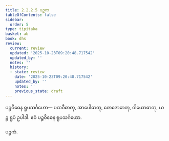 ```yaml
---
title: 2.2.2.5 ပဉ္စက
tableOfContents: false
sidebar:
  order: 5
type: tipitaka
basket: ab
book: dhs
review:
  current: review
  updated: '2025-10-23T09:20:48.717542'
  updated_by: ''
  notes: ''
  history:
  - state: review
    date: '2025-10-23T09:20:48.717542'
    updated_by: ''
    notes: ''
    previous_state: draft
---
```



<ReviewStatus review={frontmatter.review} showDetails={true} />

<HypothesisAnnotation frontmatter={frontmatter} />

<DynamicBreadcrumb />

<Division number="587" book="dhs" e="ch" v="29" p="154">

<Paragraph number="1213" book="dhs">
ပဉ္စဝိဓေန ရူပသင်္ဂဟော—
</Paragraph>

<Paragraph number="1214" book="dhs">
ပထဝီဓာတု, အာပေါဓာတု, တေဇောဓာတု, ဝါယောဓာတု, ယဉ္စ ရူပံ ဥပါဒါ.

</Paragraph>
</Division>

<Paragraph number="1215" type="center" book="dhs">
ဧဝံ ပဉ္စဝိဓေန ရူပသင်္ဂဟော.

  
ပဉ္စကံ.
</Paragraph>